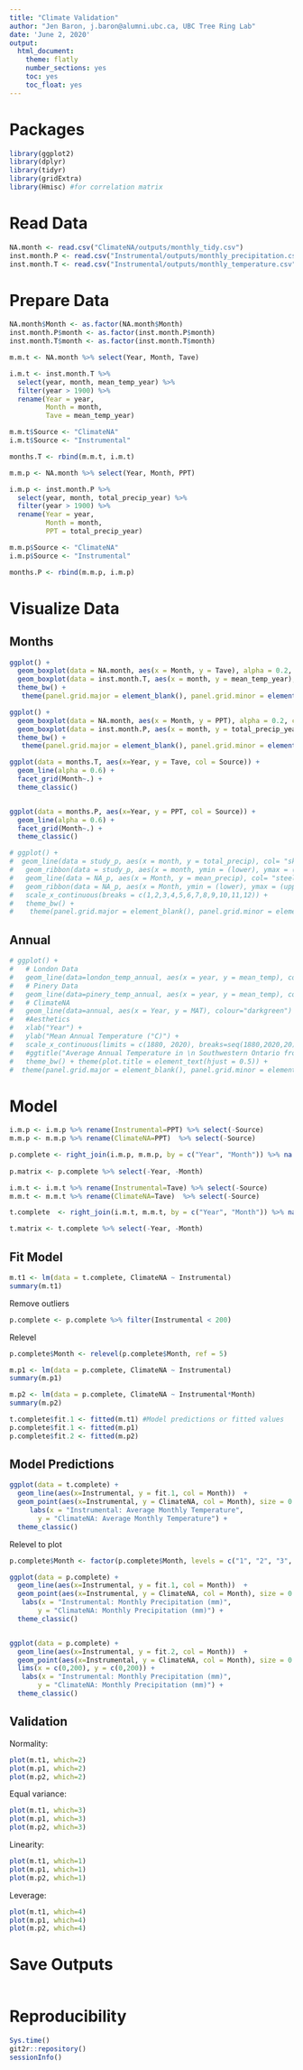 ```yaml
---
title: "Climate Validation"
author: "Jen Baron, j.baron@alumni.ubc.ca, UBC Tree Ring Lab"
date: 'June 2, 2020'
output:
  html_document:
    theme: flatly
    number_sections: yes
    toc: yes
    toc_float: yes
---
```


# Packages

```r
library(ggplot2)
library(dplyr)
library(tidyr)
library(gridExtra)
library(Hmisc) #for correlation matrix
```

# Read Data


```r
NA.month <- read.csv("ClimateNA/outputs/monthly_tidy.csv")
inst.month.P <- read.csv("Instrumental/outputs/monthly_precipitation.csv")
inst.month.T <- read.csv("Instrumental/outputs/monthly_temperature.csv")
```

# Prepare Data

```r
NA.month$Month <- as.factor(NA.month$Month)
inst.month.P$month <- as.factor(inst.month.P$month)
inst.month.T$month <- as.factor(inst.month.T$month)
```

```r
m.m.t <- NA.month %>% select(Year, Month, Tave)

i.m.t <- inst.month.T %>% 
  select(year, month, mean_temp_year) %>%
  filter(year > 1900) %>%
  rename(Year = year,
         Month = month,
         Tave = mean_temp_year)

m.m.t$Source <- "ClimateNA"
i.m.t$Source <- "Instrumental"

months.T <- rbind(m.m.t, i.m.t)
```


```r
m.m.p <- NA.month %>% select(Year, Month, PPT)

i.m.p <- inst.month.P %>% 
  select(year, month, total_precip_year) %>%
  filter(year > 1900) %>%
  rename(Year = year,
         Month = month,
         PPT = total_precip_year)

m.m.p$Source <- "ClimateNA"
i.m.p$Source <- "Instrumental"

months.P <- rbind(m.m.p, i.m.p)
```



# Visualize Data

## Months

```r
ggplot() + 
  geom_boxplot(data = NA.month, aes(x = Month, y = Tave), alpha = 0.2, col = "darkblue", notch = TRUE) + 
  geom_boxplot(data = inst.month.T, aes(x = month, y = mean_temp_year), alpha = 0.2, col = "darkgreen", notch = TRUE) + 
  theme_bw() +
   theme(panel.grid.major = element_blank(), panel.grid.minor = element_blank()) 
```


```r
ggplot() + 
  geom_boxplot(data = NA.month, aes(x = Month, y = PPT), alpha = 0.2, col = "darkblue", notch = TRUE) + 
  geom_boxplot(data = inst.month.P, aes(x = month, y = total_precip_year), alpha = 0.2, col = "darkgreen", notch = TRUE) + 
  theme_bw() +
   theme(panel.grid.major = element_blank(), panel.grid.minor = element_blank()) 
```


```r
ggplot(data = months.T, aes(x=Year, y = Tave, col = Source)) +
  geom_line(alpha = 0.6) +
  facet_grid(Month~.) + 
  theme_classic() 


ggplot(data = months.P, aes(x=Year, y = PPT, col = Source)) +
  geom_line(alpha = 0.6) +
  facet_grid(Month~.) + 
  theme_classic() 
```


```r
# ggplot() +
#  geom_line(data = study_p, aes(x = month, y = total_precip), col= "skyblue", size = 1) +
#   geom_ribbon(data = study_p, aes(x = month, ymin = (lower), ymax = (upper)), fill = "skyblue", alpha = 0.2) +
#   geom_line(data = NA_p, aes(x = Month, y = mean_precip), col= "steelblue4", size = 1) +
#   geom_ribbon(data = NA_p, aes(x = Month, ymin = (lower), ymax = (upper)), alpha = 0.2, fill= "steelblue4") +
#   scale_x_continuous(breaks = c(1,2,3,4,5,6,7,8,9,10,11,12)) +
#   theme_bw() +
#    theme(panel.grid.major = element_blank(), panel.grid.minor = element_blank())
```


## Annual

```r
# ggplot() +
#   # London Data
#   geom_line(data=london_temp_annual, aes(x = year, y = mean_temp), colour = "lightseagreen", linetype = "dashed", alpha = 0.8) +
#   # Pinery Data
#   geom_line(data=pinery_temp_annual, aes(x = year, y = mean_temp), colour="lightsalmon4", linetype = "dashed", alpha = 0.8) +
#   # ClimateNA
#   geom_line(data=annual, aes(x = Year, y = MAT), colour="darkgreen") +
#   #Aesthetics
#   xlab("Year") +
#   ylab("Mean Annual Temperature (°C)") +
#   scale_x_continuous(limits = c(1880, 2020), breaks=seq(1880,2020,20)) +
#   #ggtitle("Average Annual Temperature in \n Southwestern Ontario from 1883 to 2017") + 
#   theme_bw() + theme(plot.title = element_text(hjust = 0.5)) +
#  theme(panel.grid.major = element_blank(), panel.grid.minor = element_blank()) 
```


# Model




```r
i.m.p <- i.m.p %>% rename(Instrumental=PPT) %>% select(-Source)
m.m.p <- m.m.p %>% rename(ClimateNA=PPT)  %>% select(-Source)

p.complete <- right_join(i.m.p, m.m.p, by = c("Year", "Month")) %>% na.omit()
  
p.matrix <- p.complete %>% select(-Year, -Month)
```

```r
i.m.t <- i.m.t %>% rename(Instrumental=Tave) %>% select(-Source)
m.m.t <- m.m.t %>% rename(ClimateNA=Tave)  %>% select(-Source)

t.complete  <- right_join(i.m.t, m.m.t, by = c("Year", "Month")) %>% na.omit()

t.matrix <- t.complete %>% select(-Year, -Month)
```



## Fit Model


```r
m.t1 <- lm(data = t.complete, ClimateNA ~ Instrumental)
summary(m.t1)
```


Remove outliers

```r
p.complete <- p.complete %>% filter(Instrumental < 200)
```

Relevel

```r
p.complete$Month <- relevel(p.complete$Month, ref = 5)
```

```r
m.p1 <- lm(data = p.complete, ClimateNA ~ Instrumental)
summary(m.p1)

m.p2 <- lm(data = p.complete, ClimateNA ~ Instrumental*Month)
summary(m.p2)
```

```r
t.complete$fit.1 <- fitted(m.t1) #Model predictions or fitted values
p.complete$fit.1 <- fitted(m.p1) 
p.complete$fit.2 <- fitted(m.p2)
```


## Model Predictions

```r
ggplot(data = t.complete) +
  geom_line(aes(x=Instrumental, y = fit.1, col = Month))  +
  geom_point(aes(x=Instrumental, y = ClimateNA, col = Month), size = 0.5, alpha = 0.3) +
     labs(x = "Instrumental: Average Monthly Temperature",
       y = "ClimateNA: Average Monthly Temperature") +
  theme_classic()
```

Relevel to plot

```r
p.complete$Month <- factor(p.complete$Month, levels = c("1", "2", "3", "4", "5", "6", "7", "8", "9", "10", "11", "12"))
```



```r
ggplot(data = p.complete) +
  geom_line(aes(x=Instrumental, y = fit.1, col = Month))  +
  geom_point(aes(x=Instrumental, y = ClimateNA, col = Month), size = 0.5, alpha = 0.5) +
   labs(x = "Instrumental: Monthly Precipitation (mm)",
       y = "ClimateNA: Monthly Precipitation (mm)") +
  theme_classic()


ggplot(data = p.complete) +
  geom_line(aes(x=Instrumental, y = fit.2, col = Month))  +
  geom_point(aes(x=Instrumental, y = ClimateNA, col = Month), size = 0.5, alpha = 0.4) +
  lims(x = c(0,200), y = c(0,200)) +
   labs(x = "Instrumental: Monthly Precipitation (mm)",
       y = "ClimateNA: Monthly Precipitation (mm)") +
  theme_classic()
```


## Validation

Normality:

```r
plot(m.t1, which=2)
plot(m.p1, which=2)
plot(m.p2, which=2)
```

Equal variance:
```r
plot(m.t1, which=3)
plot(m.p1, which=3)
plot(m.p2, which=3)
```

Linearity:

```r
plot(m.t1, which=1)
plot(m.p1, which=1)
plot(m.p2, which=1)
```

Leverage:
```r
plot(m.t1, which=4)
plot(m.p1, which=4)
plot(m.p2, which=4)
```




# Save Outputs

```r

```



# Reproducibility
```r
Sys.time()
git2r::repository()
sessionInfo()
```